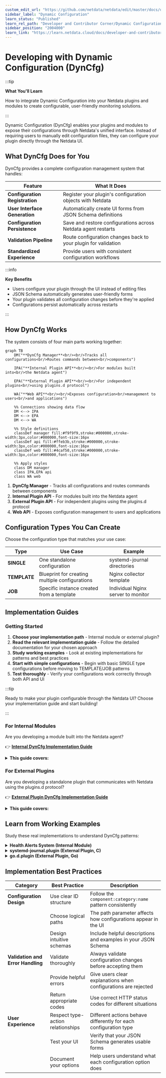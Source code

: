 ```yaml
---
custom_edit_url: "https://github.com/netdata/netdata/edit/master/docs/developer-and-contributor-corner/dyncfg.md"
sidebar_label: "Dynamic Configuration"
learn_status: "Published"
learn_rel_path: "Developer and Contributor Corner/Dynamic Configuration"
sidebar_position: "2004000"
learn_link: "https://learn.netdata.cloud/docs/developer-and-contributor-corner/dynamic-configuration/dynamic-configuration"
---
```


# Developing with Dynamic Configuration (DynCfg)

:::tip

**What You'll Learn**

How to integrate Dynamic Configuration into your Netdata plugins and modules to create configurable, user-friendly monitoring solutions.

:::

Dynamic Configuration (DynCfg) enables your plugins and modules to expose their configurations through Netdata's unified interface. Instead of requiring users to manually edit configuration files, they can configure your plugin directly through the Netdata UI.

## What DynCfg Does for You

DynCfg provides a complete configuration management system that handles:

| Feature                        | What It Does                                                   |
|--------------------------------|----------------------------------------------------------------|
| **Configuration Registration** | Register your plugin's configuration objects with Netdata      |
| **User Interface Generation**  | Automatically create UI forms from JSON Schema definitions     |
| **Configuration Persistence**  | Save and restore configurations across Netdata agent restarts  |
| **Validation Pipeline**        | Route configuration changes back to your plugin for validation |
| **Standardized Experience**    | Provide users with consistent configuration workflows          |

:::info

**Key Benefits**

- Users configure your plugin through the UI instead of editing files
- JSON Schema automatically generates user-friendly forms
- Your plugin validates all configuration changes before they're applied
- Configurations persist automatically across restarts

:::

## How DynCfg Works

The system consists of four main parts working together:

```mermaid
graph TB
    DM("**DynCfg Manager**<br/><br/>Tracks all configurations<br/>Routes commands between<br/>components")
    
    IPA("**Internal Plugin API**<br/><br/>For modules built into<br/>the Netdata agent")
    
    EPA("**External Plugin API**<br/><br/>For independent plugins<br/>using plugins.d protocol")
    
    WA("**Web API**<br/><br/>Exposes configuration<br/>management to users<br/>and applications")
    
    %% Connections showing data flow
    DM <--> IPA
    DM <--> EPA
    DM <--> WA
    
    %% Style definitions
    classDef manager fill:#f9f9f9,stroke:#000000,stroke-width:3px,color:#000000,font-size:16px
    classDef api fill:#ffeb3b,stroke:#000000,stroke-width:3px,color:#000000,font-size:16px
    classDef web fill:#4caf50,stroke:#000000,stroke-width:3px,color:#000000,font-size:16px
    
    %% Apply styles
    class DM manager
    class IPA,EPA api
    class WA web
```

1. **DynCfg Manager** - Tracks all configurations and routes commands between components
2. **Internal Plugin API** - For modules built into the Netdata agent
3. **External Plugin API** - For independent plugins using the plugins.d protocol
4. **Web API** - Exposes configuration management to users and applications

## Configuration Types You Can Create

Choose the configuration type that matches your use case:

| Type         | Use Case                                       | Example                            |
|--------------|------------------------------------------------|------------------------------------|
| **SINGLE**   | One standalone configuration                   | systemd-journal directories        |
| **TEMPLATE** | Blueprint for creating multiple configurations | Nginx collector template           |
| **JOB**      | Specific instance created from a template      | Individual Nginx server to monitor |

## Implementation Guides

### Getting Started

1. **Choose your implementation path** - Internal module or external plugin?
2. **Read the relevant implementation guide** - Follow the detailed documentation for your chosen approach
3. **Study working examples** - Look at existing implementations for patterns and best practices
4. **Start with simple configurations** - Begin with basic SINGLE type configurations before moving to TEMPLATE/JOB patterns
5. **Test thoroughly** - Verify your configurations work correctly through both API and UI

:::tip

Ready to make your plugin configurable through the Netdata UI? Choose your implementation guide and start building!

:::

### For Internal Modules

Are you developing a module built into the Netdata agent?

👉 **[Internal DynCfg Implementation Guide](https://github.com/netdata/netdata/blob/master/src/daemon/dyncfg/README.md)**

<details>
<summary><strong>This guide covers:</strong></summary><br/>

- Low-level and high-level APIs for internal modules
- Configuration ID structure and naming conventions
- Response codes and status handling
- Action behavior for different configuration types
- JSON Schema implementation details
- API access patterns and endpoints
- Implementation best practices

<br/>
</details>

### For External Plugins

Are you developing a standalone plugin that communicates with Netdata using the plugins.d protocol?

👉 **[External Plugin DynCfg Implementation Guide](https://github.com/netdata/netdata/blob/master/src/plugins.d/DYNCFG.md)**

<details>
<summary><strong>This guide covers:</strong></summary><br/>

- Plugin protocol commands and response formats
- Configuration registration process
- Handling incoming configuration commands
- Responding to status changes and validation requests
- Schema definition and management
- Complete working examples with code

<br/>
</details>

## Learn from Working Examples

Study these real implementations to understand DynCfg patterns:

<details>
<summary><strong>Health Alerts System (Internal Module)</strong></summary><br/>

The health module manages alert definitions through DynCfg:

- **File**: `src/health/health_dyncfg.c`
- **Pattern**: Uses high-level internal API
- **Type**: TEMPLATE and JOB configurations for alert definitions

<br/>
</details>

<details>
<summary><strong>systemd-journal.plugin (External Plugin, C)</strong></summary><br/>

External C plugin that manages journal directory configurations:

- **File**: `src/collectors/systemd-journal.plugin/systemd-journal-dyncfg.c`
- **Pattern**: SINGLE configuration type
- **Use Case**: Managing journal directory paths

<br/>
</details>

<details>
<summary><strong>go.d.plugin (External Plugin, Go)</strong></summary><br/>

Go-based plugin managing multiple data collector configurations:

- **Pattern**: TEMPLATE and JOB configurations
- **Feature**: Dynamically generates JSON Schema from Go struct tags
- **Scale**: Manages dozens of different collector types

<br/>
</details>

## Implementation Best Practices

| Category                          | Best Practice                     | Description                                                      |
|-----------------------------------|-----------------------------------|------------------------------------------------------------------|
| **Configuration Design**          | Use clear ID structure            | Follow the `component:category:name` pattern consistently        |
|                                   | Choose logical paths              | The path parameter affects how configurations appear in the UI   |
|                                   | Design intuitive schemas          | Include helpful descriptions and examples in your JSON Schema    |
| **Validation and Error Handling** | Validate thoroughly               | Always validate configuration changes before accepting them      |
|                                   | Provide helpful errors            | Give users clear explanations when configurations are rejected   |
|                                   | Return appropriate codes          | Use correct HTTP status codes for different situations           |
| **User Experience**               | Respect type-action relationships | Different actions behave differently for each configuration type |
|                                   | Test your UI                      | Verify that your JSON Schema generates usable forms              |
|                                   | Document your options             | Help users understand what each configuration option does        |
